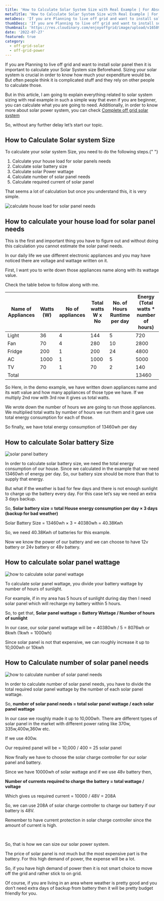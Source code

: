 ```yaml
---
title: 'How to Calculate Solar System Size with Real Example | For Absolute Beginner'
metaTitle: 'How to Calculate Solar System Size with Real Example | For Absolute Beginner'
metaDesc: 'If you are Planning to live off grid and want to install solar panel then it is important to calculate your Solar System size Beforehand. Sizing your solar system is crucial in order know how much your expenditure would be. In this article, I am going to explain everything related to solar system sizing with real example in such a simple way that even if you are beginner, you can calculate what you are going to need.'
thumbDesc: 'If you are Planning to live off grid and want to install solar panel then it is important to calculate your Solar System size Beforehand. Sizing your solar system is crucial in order know how much your expenditure would be. In this article, I am going to explain everything related to solar system sizing with real example in such a simple way that even if you are beginner, you can calculate what you are going to need.'
thumbnail: 'https://res.cloudinary.com/enjoyoffgrid/image/upload/v1658936090/Posts/how-to-calculate-solar-system-size/how-to-calculate-solar-system-size_xhnxuy.jpg'
date: '2022-07-27'
featured: true
category:
  - off-grid-solar
  - off-grid-power
---
```


If you are Planning to live off grid and want to install solar panel then it is important to calculate your Solar System size Beforehand. Sizing your solar system is crucial in order to know how much your expenditure would be. But often people think it is complicated stuff and they rely on other people to calculate those.

But in this article, I am going to explain everything related to solar system sizing with real example in such a simple way that even if you are beginner, you can calculate what you are going to need. Additionally, in order to know more about solar power system, you can check <a href="/Complete-off-grid-solar-system-The-only-Guide-you-will-ever-need" target="_blank">Complete off grid solar system</a>

So, without any further delay let’s start our topic.

## How to Calculate Solar system Size

To calculate your solar system Size, you need to do the following steps.{" "}

1. Calculate your house load for solar panels needs
2. Calculate solar battery size
3. Calculate solar Power wattage
4. Calculate number of solar panel needs
5. Calculate required current of solar panel

That seems a lot of calculation but once you understand this, it is very simple.

![calculate house load for solar panel needs](https://res.cloudinary.com/enjoyoffgrid/image/upload/v1658936090/Posts/how-to-calculate-solar-system-size/how-to-calculate-solar-system-size_1_qtkxy9.jpg)

## How to calculate your house load for solar panel needs

This is the first and important thing you have to figure out and without doing this calculation you cannot estimate the solar panel needs.

In our daily life we use different electronic appliances and you may have noticed there are voltage and wattage written on it.

First, I want you to write down those appliances name along with its wattage value.

Check the table below to follow along with me.

<table>
  <thead>
    <tr>
      <th>Name of Appliances</th>
      <th>Watts (W)</th>
      <th>No of appliances</th>
      <th>Total watts W x No</th>
      <th>No. of Hours Runtime per day</th>
      <th>Energy (Total watts * number of hours)</th>
    </tr>
  </thead>
  <tbody>
    <tr>
      <td>Light</td>
      <td>36</td>
      <td>4</td>
      <td>144</td>
      <td>5</td>
      <td>720</td>
    </tr>
    <tr>
      <td>Fan</td>
      <td>70</td>
      <td>4</td>
      <td>280</td>
      <td>10</td>
      <td>2800</td>
    </tr>
    <tr>
      <td>Fridge</td>
      <td>200</td>
      <td>1</td>
      <td>200</td>
      <td>24</td>
      <td>4800</td>
    </tr>
    <tr>
      <td>AC</td>
      <td>1000</td>
      <td>1</td>
      <td>1000</td>
      <td>5</td>
      <td>5000</td>
    </tr>
    <tr>
      <td>TV</td>
      <td>70</td>
      <td>1</td>
      <td>70</td>
      <td>2</td>
      <td>140</td>
    </tr>
    <tr>
      <td>Total</td>
      <td></td>
      <td></td>
      <td></td>
      <td></td>
      <td>13460</td>
    </tr>
  </tbody>
</table>

So Here, in the demo example, we have written down appliances name and its watt value and how many appliances of those type we have. If we multiply 2nd row with 3rd row it gives us total watts.

We wrote down the number of hours we are going to run those appliances. We multiplied total watts by number of hours we run them and it gave use total energy consumption for each of those.

So finally, we have total energy consumption of 13460wh per day

## How to calculate Solar battery Size

![solar panel battery](https://res.cloudinary.com/enjoyoffgrid/image/upload/v1658936090/Posts/how-to-calculate-solar-system-size/solar-panel-battery-size_dzdfak.jpg)

In order to calculate solar battery size, we need the total energy consumption of our house. Since we calculated in the example that we need 13460wh of energy per day. So, our battery size should be more than that to supply that energy.

But what if the weather is bad for few days and there is not enough sunlight to charge up the battery every day. For this case let’s say we need an extra 3 days backup.

So, **Solar battery size = total House energy consumption per day × 3 days (backup for bad weather)**

Solar Battery Size = 13460wh × 3 = 40380wh = 40.38Kwh

So, we need 40.38Kwh of batteries for this example.

Now we know the power of our battery and we can choose to have 12v battery or 24v battery or 48v battery.

## How to calculate solar panel wattage

![how to calculate solar panel wattage](https://res.cloudinary.com/enjoyoffgrid/image/upload/v1658936090/Posts/how-to-calculate-solar-system-size/solar-panel-wattage_wrm62s.jpg)

To calculate solar panel wattage, you divide your battery wattage by number of hours of sunlight.

For example, if in my area has 5 hours of sunlight during day then I need solar panel which will recharge my battery within 5 hours.

So, to get that, **Solar panel wattage = Battery Wattage / Number of hours of sunlight**

In our case, our solar panel wattage will be = 40380wh / 5 = 8076wh or 8kwh (1kwh = 1000wh)

Since solar panel is not that expensive, we can roughly increase it up to 10,000wh or 10kwh

## How to Calculate number of solar panel needs

![how to calculate number of solar panel needs](https://res.cloudinary.com/enjoyoffgrid/image/upload/v1658936090/Posts/how-to-calculate-solar-system-size/calculate-solar-panel-needs_cfcctp.jpg)

In order to calculate number of solar panel needs, you have to divide the total required solar panel wattage by the number of each solar panel wattage.

So, **number of solar panel needs = total solar panel wattage / each solar panel wattage**

In our case we roughly made it up to 10,000wh. There are different types of solar panel in the market with different power rating like 370w, 335w,400w,360w etc.

If we use 400w.

Our required panel will be = 10,000 / 400 = 25 solar panel

Now finally we have to choose the solar charge controller for our solar panel and battery.

Since we have 10000wh of solar wattage and if we use 48v battery then,

**Number of currents required to charge the battery = total wattage / voltage**

Which gives us required current = 10000 / 48V = 208A

So, we can use 208A of solar charge controller to charge our battery if our battery is 48V.

Remember to have current protection in solar charge controller since the amount of current is high.

<br />

So, that is how we can size our solar power system.

The price of solar panel is not much but the most expensive part is the battery. For this high demand of power, the expense will be a lot.

So, if you have high demand of power then it is not smart choice to move off the grid and rather stick to on grid.

Of course, if you are living in an area where weather is pretty good and you don’t need extra days of backup from battery then it will be pretty budget friendly for you.
